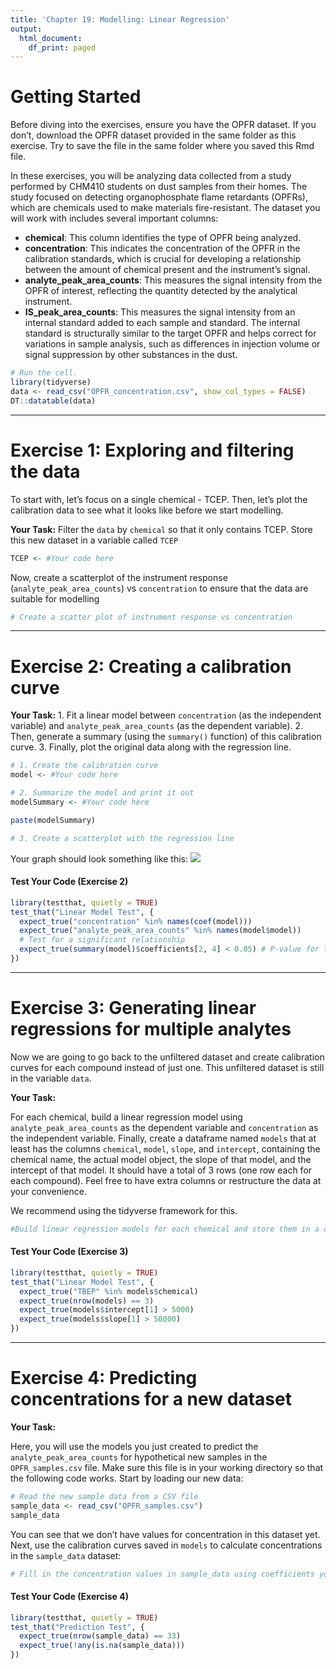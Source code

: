 ```yaml
---
title: 'Chapter 19: Modelling: Linear Regression'
output:
  html_document:
    df_print: paged
---
```

  
# Getting Started
  
Before diving into the exercises, ensure you have the OPFR dataset. If you don't, download the OPFR dataset provided in the same folder as this exercise. Try to save the file in the same folder where you saved this Rmd file.

In these exercises, you will be analyzing data collected from a study performed by CHM410 students on dust samples from their homes. The study focused on detecting organophosphate flame retardants (OPFRs), which are chemicals used to make materials fire-resistant. The dataset you will work with includes several important columns: 

- **chemical**: This column identifies the type of OPFR being analyzed. 
- **concentration**: This indicates the concentration of the OPFR in the calibration standards, which is crucial for developing a relationship between the amount of chemical present and the instrument's signal.
- **analyte_peak_area_counts**: This measures the signal intensity from the OPFR of interest, reflecting the quantity detected by the analytical instrument.
- **IS_peak_area_counts**: This measures the signal intensity from an internal standard added to each sample and standard. The internal standard is structurally similar to the target OPFR and helps correct for variations in sample analysis, such as differences in injection volume or signal suppression by other substances in the dust.

```r
# Run the cell.
library(tidyverse)
data <- read_csv("OPFR_concentration.csv", show_col_types = FALSE)
DT::datatable(data)
```

------------------------------------------------------------------------

# Exercise 1: Exploring and filtering the data

To start with, let's focus on a single chemical - TCEP. Then, let's plot the calibration data to see what it looks like before we start modelling.

**Your Task:** 
Filter the `data` by `chemical` so that it only contains TCEP. Store this new dataset in a variable called `TCEP`

```r
TCEP <- #Your code here
```

Now, create a scatterplot of the instrument response (`analyte_peak_area_counts`) vs `concentration` to ensure that the data are suitable for modelling

```r
# Create a scatter plot of instrument response vs concentration

```


------------------------------------------------------------------------

# Exercise 2: Creating a calibration curve

**Your Task:**
1. Fit a linear model between `concentration` (as the independent variable) and `analyte_peak_area_counts` (as the dependent variable). 
2. Then, generate a summary (using the `summary()` function) of this calibration curve. 
3. Finally, plot the original data along with the regression line. 

```r
# 1. Create the calibration curve
model <- #Your code here

# 2. Summarize the model and print it out 
modelSummary <- #Your code here

paste(modelSummary)

# 3. Create a scatterplot with the regression line

```

Your graph should look something like this:
![](exercise3_scatter.png)

#### Test Your Code (Exercise 2)

```r
library(testthat, quietly = TRUE)
test_that("Linear Model Test", {
  expect_true("concentration" %in% names(coef(model)))
  expect_true("analyte_peak_area_counts" %in% names(model$model))
  # Test for a significant relationship
  expect_true(summary(model)$coefficients[2, 4] < 0.05) # P-value for the slope
})
```

------------------------------------------------------------------------

# Exercise 3: Generating linear regressions for multiple analytes

Now we are going to go back to the unfiltered dataset and create calibration curves for each compound instead of just one. This unfiltered dataset is still in the variable `data`.

**Your Task:** 

For each chemical, build a linear regression model using `analyte_peak_area_counts` as the dependent variable and `concentration` as the independent variable. Finally, create a dataframe named `models` that at least has the columns `chemical`, `model`, `slope`, and `intercept`, containing the chemical name, the actual model object, the slope of that model, and the intercept of that model. It should have a total of 3 rows (one row each for each compound). Feel free to have extra columns or restructure the data at your convenience.

We recommend using the tidyverse framework for this. 

```r
#Build linear regression models for each chemical and store them in a dataframe called `models`. 
```


#### Test Your Code (Exercise 3)
```r
library(testthat, quietly = TRUE)
test_that("Linear Model Test", {
  expect_true("TBEP" %in% models$chemical)
  expect_true(nrow(models) == 3)
  expect_true(models$intercept[1] > 5000)
  expect_true(models$slope[1] > 50000)
})
```


------------------------------------------------------------------------

# Exercise 4: Predicting concentrations for a new dataset

**Your Task:** 

Here, you will use the models you just  created to predict the `analyte_peak_area_counts` for hypothetical new samples in the `OPFR_samples.csv` file. Make sure this file is in your working directory so that the following code works. Start by loading our new data:

```r
# Read the new sample data from a CSV file
sample_data <- read_csv("OPFR_samples.csv")
sample_data
```

You can see that we don't have values for concentration in this dataset yet. Next, use the calibration curves saved in `models` to calculate concentrations in the `sample_data` dataset:

```r
# Fill in the concentration values in sample_data using coefficients you calculated.


```


#### Test Your Code (Exercise 4)
```r
library(testthat, quietly = TRUE)
test_that("Prediction Test", {
  expect_true(nrow(sample_data) == 33)
  expect_true(!any(is.na(sample_data)))
})
```